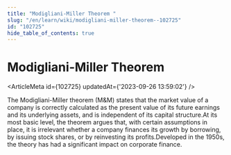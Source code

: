 ```yaml
---
title: "Modigliani-Miller Theorem "
slug: "/en/learn/wiki/modigliani-miller-theorem--102725"
id: "102725"
hide_table_of_contents: true
---
```



# Modigliani-Miller Theorem 

<ArticleMeta id={102725} updatedAt={'2023-09-26 13:59:02'} />
<div className='border-solid border-b border-t-0 my-4 border-[var(--ifm-color-gray-300)]' />

The Modigliani-Miller theorem (M&M) states that the market value of a company is correctly calculated as the present value of its future earnings and its underlying assets, and is independent of its capital structure.At its most basic level, the theorem argues that, with certain assumptions in place, it is irrelevant whether a company finances its growth by borrowing, by issuing stock shares, or by reinvesting its profits.Developed in the 1950s, the theory has had a significant impact on corporate finance.
